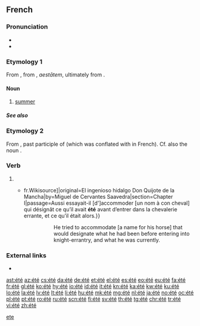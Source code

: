 {{also|ete|-ete|-eté}}
==French==

===Pronunciation===
* {{audio|Fr-été-fr CA.ogg|audio|lang=fr}}
* {{IPA|/e.te/|lang=fr}}

===Etymology 1===
From {{inh|fr|fro|esté}}, from {{inh|fr|la|aestās}}, ''aestātem'', ultimately from {{der|fr|ine-pro|*h₂eydʰ-||burn; fire}}.

====Noun====
{{fr-noun|m}}

# [[summer]]

=====See also=====
{{table:seasons/fr}}

===Etymology 2===
From {{der|fr|la|status}}, past participle of {{m|la|stare}} (which was conflated with {{m|fr|esse}} in French). Cf. also the noun {{doublet|lang=fr|état|notext=1}}.

===Verb===
{{fr-past participle|intr=1}}

# {{inflection of|être||past|part|lang=fr}}
#* {{quote-book|year=1837|author=Louis Viardot|title=L’Ingénieux Hidalgo Don Quichotte de la Manche|url=[s:fr: L’Ingénieux Hidalgo Don Quichotte de la Manche{{!}}fr.Wikisource]|original=El ingenioso hidalgo Don Quijote de la Mancha|by=Miguel de Cervantes Saavedra|section=Chapter I|passage=Aussi essayait-il [d']accommoder [un nom à con cheval] qui désignât ce qu’il avait '''été''' avant d’entrer dans la chevalerie errante, et ce qu’il était alors.}}
#*:: He tried to accommodate [a name for his horse] that would designate what he had been before entering into knight-errantry, and what he was currently.

===External links===
* {{R:TLFi}}

[[Category:French palindromes|ete]]

[[ast:été]]
[[az:été]]
[[cs:été]]
[[da:été]]
[[de:été]]
[[et:été]]
[[el:été]]
[[es:été]]
[[eo:été]]
[[eu:été]]
[[fa:été]]
[[fr:été]]
[[gl:été]]
[[ko:été]]
[[hy:été]]
[[io:été]]
[[id:été]]
[[it:été]]
[[kn:été]]
[[ka:été]]
[[kw:été]]
[[ku:été]]
[[lo:été]]
[[la:été]]
[[lv:été]]
[[lt:été]]
[[li:été]]
[[hu:été]]
[[mk:été]]
[[mg:été]]
[[nl:été]]
[[ja:été]]
[[no:été]]
[[oc:été]]
[[pl:été]]
[[pt:été]]
[[ro:été]]
[[ru:été]]
[[scn:été]]
[[fi:été]]
[[sv:été]]
[[th:été]]
[[tg:été]]
[[chr:été]]
[[tr:été]]
[[vi:été]]
[[zh:été]]
